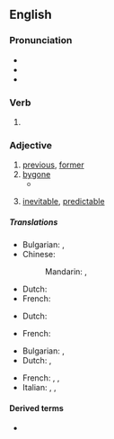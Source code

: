==English==

===Pronunciation===
* {{IPA|/ˈfoɹɡɔn/|lang=en}}
* {{audio|en-us-foregone.ogg|Audio (US)|lang=en}}
* {{rhymes|ɒn|lang=en}}

===Verb===
{{head|en|past participle}}

# {{inflection of|forego||past|part|lang=en}}

===Adjective===
{{en-adj}}

# [[previous]], [[former]]
# [[bygone]]
#* {{quote-text|year=1874|author=William Henley|title=O, Gather Me the Rose|passage=For with the dream '''foregone''', foregone,<br>The deed forborne for ever,<br>The worm, regret, will canker on,<br>And time will turn him never.}}
# {{lb|en|informal}} [[inevitable]], [[predictable]]

=====Translations=====
{{trans-top|Previous, former}}
* Bulgarian: {{t+|bg|минал|sc=Cyrl}}, {{t+|bg|предишен|sc=Cyrl}}
* Chinese:
*: Mandarin: {{t-check|cmn|先前的|sc=Hani}}, {{t-check|cmn|上一个的|sc=Hani}}
{{trans-mid}}
* Dutch: {{t+|nl|vorig}}
* French: {{t+|fr|précédent}}
{{trans-bottom}}

{{trans-top|Bygone}}
* Dutch: {{t+|nl|voorbij}}
{{trans-mid}}
* French: {{t+|fr|passé}}
{{trans-bottom}}

{{trans-top|inevitable, predictable}}
* Bulgarian: {{t+|bg|очакван|sc=Cyrl}}, {{t+|bg|предвиден|sc=Cyrl}}
* Dutch: {{t+|nl|onvermijdelijk}}, {{t+|nl|voorspelbaar}}
{{trans-mid}}
* French: {{t+|fr|inévitable}}, {{t+|fr|prévisible}}, {{t|fr|couru d'avance}}
* Italian: {{t+|it|ovvio|m}}, {{t+|it|scontato|m}}, {{t+|it|prevedibile}}
{{trans-bottom}}

====Derived terms====
* {{l|en|foregone conclusion}}